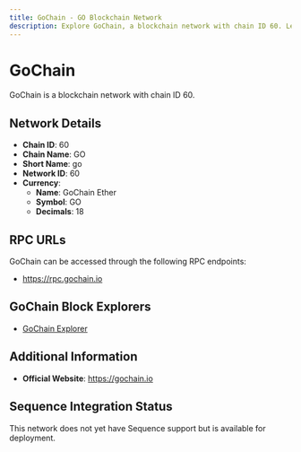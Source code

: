 ```yaml
--- 
title: GoChain - GO Blockchain Network
description: Explore GoChain, a blockchain network with chain ID 60. Learn about its native currency, GoChain Ether, and how to interact with the network.
---
```


# GoChain

GoChain is a blockchain network with chain ID 60.

## Network Details

- **Chain ID**: 60
- **Chain Name**: GO
- **Short Name**: go
- **Network ID**: 60
- **Currency**: 
  - **Name**: GoChain Ether
  - **Symbol**: GO
  - **Decimals**: 18

## RPC URLs

GoChain can be accessed through the following RPC endpoints:

- https://rpc.gochain.io

## GoChain Block Explorers

- [GoChain Explorer](https://explorer.gochain.io)

## Additional Information

- **Official Website**: https://gochain.io

## Sequence Integration Status

This network does not yet have Sequence support but is available for deployment.
